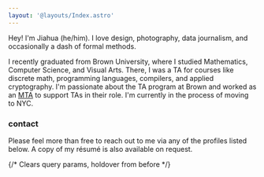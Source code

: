 ```yaml
---
layout: '@layouts/Index.astro'
---
```



<div class="flex flex-row-reverse max-sm:flex-col items-center">
<div>

Hey! I'm Jiahua (he/him). I love design, photography, data journalism, and occasionally a dash of formal methods. 

I recently graduated from Brown University, where I studied Mathematics, Computer Science, and Visual Arts. There, I was a TA for courses like discrete math, programming languages, compilers, and applied cryptography. I'm passionate about the TA program at Brown and worked as an [MTA](https://cs.brown.edu/degrees/undergrad/jobs/meta-ta/) to support TAs in their role. I'm currently in the process of moving to NYC.

</div>
</div>

### contact

Please feel more than free to reach out to me via any of the profiles listed below. A copy of my résumé is also available on request.

{/* Clears query params, holdover from before */}
<ClearState />
